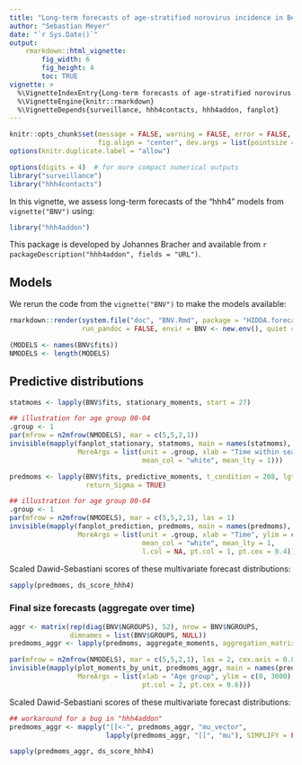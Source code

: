 ```yaml
---
title: "Long-term forecasts of age-stratified norovirus incidence in Berlin"
author: "Sebastian Meyer"
date: "`r Sys.Date()`"
output:
    rmarkdown::html_vignette:
        fig_width: 6
        fig_height: 4
        toc: TRUE
vignette: >
  %\VignetteIndexEntry{Long-term forecasts of age-stratified norovirus incidence in Berlin}
  %\VignetteEngine{knitr::rmarkdown}
  %\VignetteDepends{surveillance, hhh4contacts, hhh4addon, fanplot}
---
```


```r
knitr::opts_chunk$set(message = FALSE, warning = FALSE, error = FALSE,
                      fig.align = "center", dev.args = list(pointsize = 10))
options(knitr.duplicate.label = "allow")
```

```r
options(digits = 4)  # for more compact numerical outputs
library("surveillance")
library("hhh4contacts")
```

In this vignette, we assess long-term forecasts of the "hhh4" models from
`vignette("BNV")` using:
```r
library("hhh4addon")
```
This package is developed by Johannes Bracher and available from
`r packageDescription("hhh4addon", fields = "URL")`.


## Models

We rerun the code from the `vignette("BNV")` to make the models available:

```r
rmarkdown::render(system.file("doc", "BNV.Rmd", package = "HIDDA.forecasting"),
                  run_pandoc = FALSE, envir = BNV <- new.env(), quiet = TRUE)
```

```r
(MODELS <- names(BNV$fits))
NMODELS <- length(MODELS)
```


## Predictive distributions

```r
statmoms <- lapply(BNV$fits, stationary_moments, start = 27)

## illustration for age group 00-04
.group <- 1
par(mfrow = n2mfrow(NMODELS), mar = c(5,5,2,1))
invisible(mapply(fanplot_stationary, statmoms, main = names(statmoms),
                 MoreArgs = list(unit = .group, xlab = "Time within season",
                                 mean_col = "white", mean_lty = 1)))
```

```r
predmoms <- lapply(BNV$fits, predictive_moments, t_condition = 208, lgt = 52,
                   return_Sigma = TRUE)

## illustration for age group 00-04
.group <- 1
par(mfrow = n2mfrow(NMODELS), mar = c(5,5,2,1), las = 1)
invisible(mapply(fanplot_prediction, predmoms, main = names(predmoms),
                 MoreArgs = list(unit = .group, xlab = "Time", ylim = c(0, 55),
                                 mean_col = "white", mean_lty = 1,
                                 l.col = NA, pt.col = 1, pt.cex = 0.4)))
```

Scaled Dawid-Sebastiani scores of these multivariate forecast distributions:

```r
sapply(predmoms, ds_score_hhh4)
```


### Final size forecasts (aggregate over time)

```r
aggr <- matrix(rep(diag(BNV$NGROUPS), 52), nrow = BNV$NGROUPS,
               dimnames = list(BNV$GROUPS, NULL))
predmoms_aggr <- lapply(predmoms, aggregate_moments, aggregation_matrix = aggr)

par(mfrow = n2mfrow(NMODELS), mar = c(5,5,2,1), las = 2, cex.axis = 0.8)
invisible(mapply(plot_moments_by_unit, predmoms_aggr, main = names(predmoms_aggr),
                 MoreArgs = list(xlab = "Age group", ylim = c(0, 3000),
                                 pt.col = 2, pt.cex = 0.6)))
```

Scaled Dawid-Sebastiani scores of these multivariate forecast distributions:

```r
## workaround for a bug in "hhh4addon"
predmoms_aggr <- mapply("[[<-", predmoms_aggr, "mu_vector",
                        lapply(predmoms_aggr, "[[", "mu"), SIMPLIFY = FALSE)
```

```r
sapply(predmoms_aggr, ds_score_hhh4)
```
